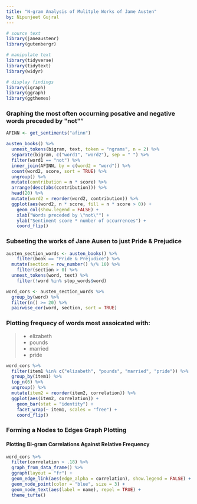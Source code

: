 ---
title: "N-gram Analysis of Mulitple Works of Jame Austen"
by: Nipunjeet Gujral
---


```{r library, echo=FALSE, message=FALSE, warning=FALSE}
# source text
library(janeaustenr)
library(gutenbergr)

# manipulate text
library(tidyverse)
library(tidytext)
library(widyr)

# display findings
library(igraph)
library(ggraph)
library(ggthemes)
```

### Graphing the most often occurning posative and negative words preceded by \"not\""
```{r words asociated with not, message=FALSE}
AFINN <- get_sentiments("afinn")

austen_books() %>%
  unnest_tokens(bigram, text, token = "ngrams", n = 2) %>% 
  separate(bigram, c("word1", "word2"), sep = " ") %>%
  filter(word1 == "not") %>%
  inner_join(AFINN, by = c(word2 = "word")) %>%
  count(word2, score, sort = TRUE) %>%
  ungroup() %>%
  mutate(contribution = n * score) %>%
  arrange(desc(abs(contribution))) %>%
  head(20) %>%
  mutate(word2 = reorder(word2, contribution)) %>%
  ggplot(aes(word2, n * score, fill = n * score > 0)) +
    geom_col(show.legend = FALSE) +
    xlab("Words preceded by \"not\"") +
    ylab("Sentiment score * number of occurrences") +
    coord_flip()
```


### Subseting the works of Jane Ausen to just Pride & Prejudice
```{r subsettingto pride and prejudice, message=FALSE}
austen_section_words <- austen_books() %>%
    filter(book == "Pride & Prejudice") %>%
  mutate(section = row_number() %/% 10) %>%
    filter(section > 0) %>%
  unnest_tokens(word, text) %>%
    filter(!word %in% stop_words$word)

word_cors <- austen_section_words %>%
  group_by(word) %>%
  filter(n() >= 20) %>%
  pairwise_cor(word, section, sort = TRUE)
```


### Plotting frequecy of words most assoicated with:

  >
    * elizabeth
    * pounds
    * married
    * pride

```{r correlation between associated words, message=FALSE}
word_cors %>%
  filter(item1 %in% c("elizabeth", "pounds", "married", "pride")) %>%
  group_by(item1) %>%
  top_n(6) %>%
  ungroup() %>%
  mutate(item2 = reorder(item2, correlation)) %>%
  ggplot(aes(item2, correlation)) +
    geom_bar(stat = "identity") +
    facet_wrap(~ item1, scales = "free") +
    coord_flip()
```


### Forming a Nodes to Edges Graph Plotting 
#### Plotting Bi-gram Correlations Against Relative Frequency  
```{r wordnet assocation, message=FALSE}
word_cors %>%
  filter(correlation > .18) %>%
  graph_from_data_frame() %>%
  ggraph(layout = "fr") +
  geom_edge_link(aes(edge_alpha = correlation), show.legend = FALSE) +
  geom_node_point(color = "blue", size = 3) +
  geom_node_text(aes(label = name), repel = TRUE) +
  theme_tufte()

```


